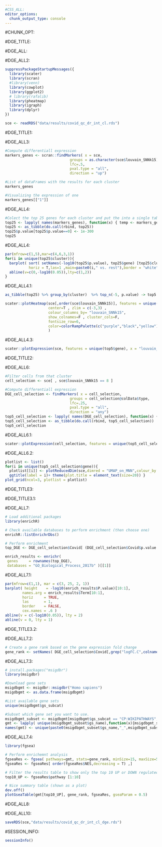 ```yaml
---
#CSS_ALL:
editor_options:
  chunk_output_type: console
---
```


#CHUNK_OPT:

#DGE_TITLE:

#DGE_ALL:

#DGE_ALL2:

```r
suppressPackageStartupMessages({
  library(scater)
  library(scran)
  #library(venn)
  library(cowplot)
  library(ggplot2)
  # library(rafalib)
  library(pheatmap)
  library(igraph)
  library(dplyr)
})

sce <- readRDS("data/results/covid_qc_dr_int_cl.rds")
```

#DGE_TITLE1:

#DGE_ALL3:

```r
#Compute differentiall expression
markers_genes <- scran::findMarkers( x = sce,
                              groups = as.character(sce$louvain_SNNk15),
                              lfc=.5,
                              pval.type = "all",
                              direction = "up")

#List of dataFrames with the results for each cluster
markers_genes

#Visualizing the expression of one
markers_genes[["1"]]
```

#DGE_ALL4:

```r
#Colect the top 25 genes for each cluster and put the into a single table
top25 <- lapply( names(markers_genes), function(x) { temp <- markers_genes[[x]][1:25, 1:2] ; temp$gene <- rownames(markers_genes[[x]])[1:25] ; temp$cluster <- x ; return(temp) } )
top25 <- as_tibble(do.call(rbind, top25))
top25$p.value[top25$p.value==0] <- 1e-300
top25
```

#DGE_ALL4:

```r
par(mfrow=c(1,5),mar=c(4,6,3,1))
for(i in unique(top25$cluster)){
  barplot( sort( setNames(-log10(top25$p.value), top25$gene) [top25$cluster == i], F),
           horiz = T,las=1 ,main=paste0(i," vs. rest"),border = "white", yaxs="i",xlab="-log10FC" )
  abline(v=c(0,-log10(0.05)),lty=c(1,2))
}
```

#DGE_ALL4.1:

```r
as_tibble(top25) %>% group_by(cluster)  %>% top_n(-5, p.value) -> top5

scater::plotHeatmap(sce[,order(sce$louvain_SNNk15)], features = unique(top5$gene) ,
                    center=T , zlim = c(-3,3) ,
                    colour_columns_by= "louvain_SNNk15",
                    show_colnames=F , cluster_cols=F,
                    fontsize_row=6,
                    color=colorRampPalette(c("purple","black","yellow"))(90)
                    )
```

#DGE_ALL4.3:

```r
scater::plotExpression(sce, features = unique(top5$gene), x = "louvain_SNNk15", ncol = 5, colour_by = "louvain_SNNk15", scales="free")
```


#DGE_TITLE2:

#DGE_ALL6:

```r
#Filter cells from that cluster
cell_selection <- sce[ , sce$louvain_SNNk15 == 8 ]

#Compute differentiall expression
DGE_cell_selection <- findMarkers( x = cell_selection,
                              groups = cell_selection@colData$type,
                              lfc=.25,
                              pval.type = "all",
                              direction = "any")
top5_cell_selection <- lapply( names(DGE_cell_selection), function(x) { temp <- DGE_cell_selection[[x]][1:5, 1:2] ; temp$gene <- rownames(DGE_cell_selection[[x]])[1:5] ; temp$cluster <- x ; return(temp) } )
top5_cell_selection <- as_tibble(do.call(rbind, top5_cell_selection))
top5_cell_selection
```

#DGE_ALL6.1:

```r
scater::plotExpression(cell_selection, features = unique(top5_cell_selection$gene), x = "type", ncol = 5, colour_by = "type")
```

#DGE_ALL6.2:

```r
plotlist <- list()
for(i in unique(top5_cell_selection$gene)){
  plotlist[[i]] <- plotReducedDim(sce,dimred = "UMAP_on_MNN",colour_by = i,by_exprs_values = "logcounts") +
  ggtitle(label = i)+ theme(plot.title = element_text(size=20)) }
plot_grid(ncol=3, plotlist = plotlist)
```


#DGE_TITLE3:

#DGE_TITLE3.1:

#DGE_ALL7:

```r
# Load additional packages
library(enrichR)

# Check available databases to perform enrichment (then choose one)
enrichR::listEnrichrDbs()

# Perform enrichment
top_DGE <- DGE_cell_selection$Covid[ (DGE_cell_selection$Covid$p.value < 0.01) & (abs(DGE_cell_selection$Covid[,grep("logFC.C",colnames(DGE_cell_selection$Covid))])>0.25), ]

enrich_results <- enrichr(
 genes     = rownames(top_DGE),
 databases = "GO_Biological_Process_2017b" )[[1]]

```

#DGE_ALL7.1:

```r
par(mfrow=c(1,1), mar = c(3, 25, 2, 1))
barplot( height    = -log10(enrich_results$P.value)[10:1],
        names.arg = enrich_results$Term[10:1],
        horiz     = TRUE,
        las       = 1,
        border    = FALSE,
        cex.names = .6 )
abline(v = c(-log10(0.05)), lty = 2)
abline(v = 0, lty = 1)
```

#DGE_TITLE3.2:

#DGE_ALL7.2:

```r
# Create a gene rank based on the gene expression fold change
gene_rank <- setNames( DGE_cell_selection$Covid[,grep("logFC.C",colnames(DGE_cell_selection$Covid))], casefold(rownames(DGE_cell_selection$Covid),upper=T) )
```

#DGE_ALL7.3:

```r
# install.packages("msigdbr")
library(msigdbr)

#Download gene sets
msigdbgmt <- msigdbr::msigdbr("Homo sapiens")
msigdbgmt <- as.data.frame(msigdbgmt)

#List available gene sets
unique(msigdbgmt$gs_subcat)

#Subset which gene set you want to use.
msigdbgmt_subset <- msigdbgmt[msigdbgmt$gs_subcat == "CP:WIKIPATHWAYS",]
gmt <- lapply( unique(msigdbgmt_subset$gs_name),function(x){msigdbgmt_subset [msigdbgmt_subset$gs_name == x ,"gene_symbol"]} )
names(gmt) <- unique(paste0(msigdbgmt_subset$gs_name,"_",msigdbgmt_subset$gs_exact_source))
```

#DGE_ALL7.4:

```r
library(fgsea)

# Perform enrichemnt analysis
fgseaRes <- fgsea( pathways=gmt, stats=gene_rank, minSize=15, maxSize=500,nperm = 10000)
fgseaRes <- fgseaRes[ order(fgseaRes$NES,decreasing = T) ,]

# Filter the results table to show only the top 10 UP or DOWN regulated processes (optional)
top10_UP <- fgseaRes$pathway [1:10]

# Nice summary table (shown as a plot)
dev.off()
plotGseaTable(gmt[top10_UP], gene_rank, fgseaRes, gseaParam = 0.5)
```

#DGE_ALL8:

#DGE_ALL10:


```r
saveRDS(sce,"data/results/covid_qc_dr_int_cl_dge.rds")
```


#SESSION_INFO:

```r
sessionInfo()
```
